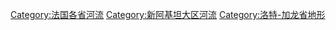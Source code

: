 [[Category:法国各省河流|Category:法国各省河流]]
[[Category:新阿基坦大区河流|Category:新阿基坦大区河流]]
[[Category:洛特-加龙省地形|Category:洛特-加龙省地形]]